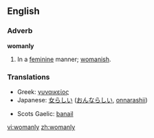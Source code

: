 ==English==

===Adverb===
'''womanly'''
# In a [[feminine]] manner; [[womanish]].

===Translations===
{{top}}
*Greek: [[γυναικείος]]
*Japanese: [[女らしい]] ([[おんならしい]], [[onnarashii]])
{{mid}}
*Scots Gaelic: [[banail]]
{{bottom}}

[[vi:womanly]]
[[zh:womanly]]